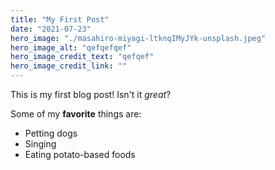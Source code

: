 ```yaml
---
title: "My First Post"
date: "2021-07-23"
hero_image: "./masahiro-miyagi-ltknqIMyJYk-unsplash.jpeg"
hero_image_alt: "qefqefqef"
hero_image_credit_text: "qefqef"
hero_image_credit_link: ""
---
```


This is my first blog post! Isn't it _great_?

Some of my **favorite** things are:

- Petting dogs
- Singing
- Eating potato-based foods
